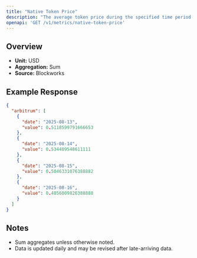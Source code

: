```yaml
---
title: "Native Token Price"
description: "The average token price during the specified time period for the native asset of that chain."
openapi: 'GET /v1/metrics/native-token-price'
---
```


## Overview

- **Unit:** USD
- **Aggregation:** Sum
- **Source:** Blockworks

## Example Response

```json
{
  "arbitrum": [
    {
      "date": "2025-08-13",
      "value": 0.5118599791666653
    },
    {
      "date": "2025-08-14",
      "value": 0.534409548611111
    },
    {
      "date": "2025-08-15",
      "value": 0.5046331076388882
    },
    {
      "date": "2025-08-16",
      "value": 0.4856009826388888
    }
  ]
}
```

## Notes
- Sum aggregates unless otherwise noted.
- Data is updated daily and may be revised after late-arriving data.
